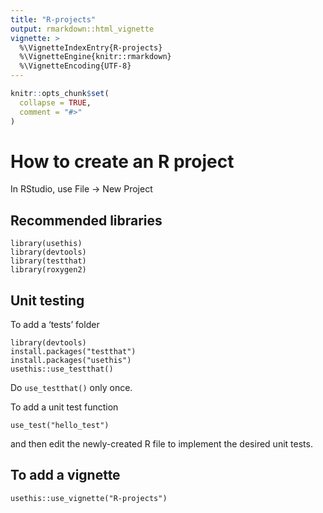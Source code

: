 ```yaml
---
title: "R-projects"
output: rmarkdown::html_vignette
vignette: >
  %\VignetteIndexEntry{R-projects}
  %\VignetteEngine{knitr::rmarkdown}
  %\VignetteEncoding{UTF-8}
---
```


```r
knitr::opts_chunk$set(
  collapse = TRUE,
  comment = "#>"
)
```



# How to create an R project

In RStudio, use File -> New Project

## Recommended libraries

```
library(usethis)
library(devtools)
library(testthat)
library(roxygen2)
```

## Unit testing

To add a 'tests' folder

```
library(devtools)
install.packages("testthat")
install.packages("usethis")
usethis::use_testthat()
```

Do `use_testthat()` only once.

To add a unit test function

```
use_test("hello_test")
```

and then edit the newly-created R file to implement the desired unit tests.

## To add a vignette

```
usethis::use_vignette("R-projects")
```

